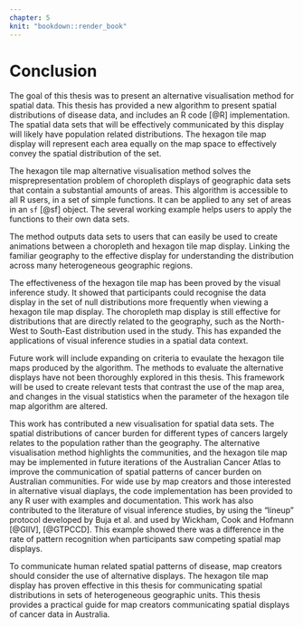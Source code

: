 ```yaml
---
chapter: 5
knit: "bookdown::render_book"
---
```



# Conclusion

  <!--  Clearly state the answer to the main research question -->

The goal of this thesis was to present an alternative visualisation method for spatial data. This thesis has provided a new algorithm to present spatial distributions of disease data, and includes an R code [@R] implementation. The spatial data sets that will be effectively communicated by this display will likely have population related distributions. The hexagon tile map display will represent each area equally on the map space to effectively convey the spatial distribution of the set.

  <!--  Summarize and reflect on the research -->
  
The hexagon tile map alternative visualisation method solves the misprepresentation problem of choropleth displays of geographic data sets that contain a substantial amounts of areas. This algorithm is accessible to all R users, in a set of simple functions. It can be applied to any set of areas in an `sf` [@sf] object. The several working example helps users to apply the functions to their own data sets.

The method outputs data sets to users that can easily be used to create animations between a choropleth and hexagon tile map display. Linking the familiar geography to the effective display for understanding the distribution across many heterogeneous geographic regions.
  
The effectiveness of the hexagon tile map has been proved by the visual inference study. It showed that participants could recognise the data display in the set of null distributions more frequently when viewing a hexagon tile map display. The choropleth map display is still effective for distributions that are directly related to the geography, such as the North-West to South-East distribution used in the study.
This has expanded the applications of visual inference studies in a spatial data context.

  
  <!--  Make recommendations for future work on the topic -->
Future work will include expanding on criteria to evaulate the hexagon tile maps produced by the algorithm. The methods to evaluate the alternative displays have not been thoroughly explored in this thesis.
This framework will be used to create relevant tests that contrast the use of the map area, and changes in the visual statistics when the parameter of the hexagon tile map algorithm are altered.

  <!--  Show what new knowledge you have contributed -->
  
This work has contributed a new visualisation for spatial data sets. The spatial distributions of cancer burden for different types of cancers largely relates to the population rather than the geography. The alternative visualisation method highlights the communities, and the hexagon tile map may be implemented in future iterations of the Australian Cancer Atlas to improve the communication of spatial patterns of cancer burden on Australian communities. For wide use by map creators and those interested in alternative visual diaplays, the code implementation has been provided to any R user with examples and documentation.
This work has also contributed to the literature of visual inference studies, by using the "lineup" protocol developed by Buja et al. and used by Wickham, Cook and Hofmann [@GIIV], [@GTPCCD]. This example showed there was a difference in the rate of pattern recognition when participants saw competing spatial map displays.


To communicate human related spatial patterns of disease, map creators should consider the use of alternative displays. The hexagon tile map display has proven effective in this thesis for communicating spatial distributions in sets of heterogeneous geographic units. This thesis provides a practical guide for map creators communicating spatial displays of cancer data in Australia.
